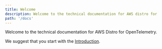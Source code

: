 ```yaml
---
title: Welcome
description: Welcome to the technical documentation for AWS distro for OpenTelemetry
path: '/docs'
---
```


Welcome to the technical documentation for AWS Distro for OpenTelemetry.

We suggest that you start with the [Introduction](/docs/introduction).
